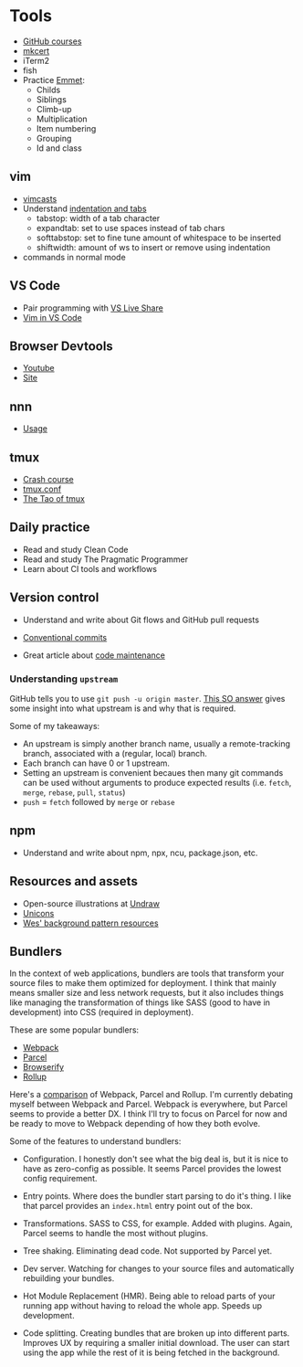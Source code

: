 # Tools

- [GitHub courses](https://lab.github.com/courses)
- [mkcert](https://blog.filippo.io/mkcert-valid-https-certificates-for-localhost/)
- iTerm2
- fish
- Practice [Emmet](https://docs.emmet.io/cheat-sheet/):
  - Childs
  - Siblings
  - Climb-up
  - Multiplication
  - Item numbering
  - Grouping
  - Id and class

## vim

- [vimcasts](http://vimcasts.org/episodes/tabs-and-spaces/)
- Understand [indentation and tabs](http://vimcasts.org/episodes/tabs-and-spaces/)
  - tabstop: width of a tab character
  - expandtab: set to use spaces instead of tab chars
  - softtabstop: set to fine tune amount of whitespace to be inserted
  - shiftwidth: amount of ws to insert or remove using indentation
- commands in normal mode

## VS Code

- Pair programming with [VS Live
  Share](https://visualstudio.microsoft.com/services/live-share/)
- [Vim in VS Code](https://dev.to/vintharas/boost-your-coding-fu-with-visual-studio-code-and-vimboost-your-coding-fu-with-visual-studio-code-and-vim-502h)

## Browser Devtools

- [Youtube](https://www.youtube.com/channel/UCwktrTEq-dC49H1NGAC0dWQ)
- [Site](https://umaar.com/dev-tips/)

## nnn

- [Usage](https://github.com/jarun/nnn#usage)

## tmux

- [Crash course](https://robots.thoughtbot.com/a-tmux-crash-course)
- [tmux.conf](https://gist.githubusercontent.com/spicycode/1229612/raw/e24eac21b20020b0cce10020e979ec0a142a356c/tmux.conf)
- [The Tao of tmux](https://leanpub.com/the-tao-of-tmux/read)

## Daily practice

- Read and study Clean Code
- Read and study The Pragmatic Programmer
- Learn about CI tools and workflows

## Version control

- Understand and write about Git flows and GitHub pull requests

- [Conventional commits](https://www.conventionalcommits.org/en/v1.0.0-beta.3/)

- Great article about [code
  maintenance](https://hackernoon.com/these-6-essential-tools-will-maintain-your-npm-modules-for-you-4cbbee88e0cb)

### Understanding `upstream`

GitHub tells you to use `git push -u origin master`. [This SO
answer](https://stackoverflow.com/a/37770744) gives some insight into what
upstream is and why that is required.

Some of my takeaways:

- An upstream is simply another branch name, usually a remote-tracking branch,
  associated with a (regular, local) branch.
- Each branch can have 0 or 1 upstream.
- Setting an upstream is convenient becaues then many git commands can be used
  without arguments to produce expected results (i.e. `fetch`, `merge`,
  `rebase`, `pull`, `status`)
- `push` = `fetch` followed by `merge` or `rebase`

## npm

- Understand and write about npm, npx, ncu, package.json, etc.

## Resources and assets

- Open-source illustrations at [Undraw](https://undraw.co/)
- [Unicons](https://iconscout.com/unicons)
- [Wes' background pattern
  resources](https://twitter.com/wesbos/status/1093167287119609858)

## Bundlers

In the context of web applications, bundlers are tools that transform your
source files to make them optimized for deployment. I think that mainly means
smaller size and less network requests, but it also includes things like
managing the transformation of things like SASS (good to have in development)
into CSS (required in deployment).

These are some popular bundlers:

- [Webpack](https://webpack.js.org/)
- [Parcel](https://parceljs.org/)
- [Browserify](http://browserify.org/)
- [Rollup](https://rollupjs.org/)

Here's a
[comparison](https://medium.com/js-imaginea/comparing-bundlers-webpack-rollup-parcel-f8f5dc609cfd)
of Webpack, Parcel and Rollup. I'm currently debating myself between Webpack and
Parcel. Webpack is everywhere, but Parcel seems to provide a better DX. I think
I'll try to focus on Parcel for now and be ready to move to Webpack depending of
how they both evolve.

Some of the features to understand bundlers:

- Configuration. I honestly don't see what the big deal is, but it is nice to
  have as zero-config as possible. It seems Parcel provides the lowest config
  requirement.

- Entry points. Where does the bundler start parsing to do it's thing. I like
  that parcel provides an `index.html` entry point out of the box.

- Transformations. SASS to CSS, for example. Added with plugins. Again, Parcel
  seems to handle the most without plugins.

- Tree shaking. Eliminating dead code. Not supported by Parcel yet.

- Dev server. Watching for changes to your source files and automatically
  rebuilding your bundles.

- Hot Module Replacement (HMR). Being able to reload parts of your running app
  without having to reload the whole app. Speeds up development.

- Code splitting. Creating bundles that are broken up into different parts.
  Improves UX by requiring a smaller initial download. The user can start using
  the app while the rest of it is being fetched in the background.
